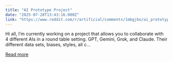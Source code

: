 ```yaml
---
title: "AI Prototype Project"
date: "2025-07-28T13:43:16.000Z"
link: "https://www.reddit.com/r/artificial/comments/1mbgjbo/ai_prototype_project/"
---
```


Hi all, I’m currently working on a project that allows you to collaborate with 4 different AIs in a round table setting. GPT, Gemini, Grok, and Claude. Their different data sets, biases, styles, all c...

[Read more](https://www.reddit.com/r/artificial/comments/1mbgjbo/ai_prototype_project/)
